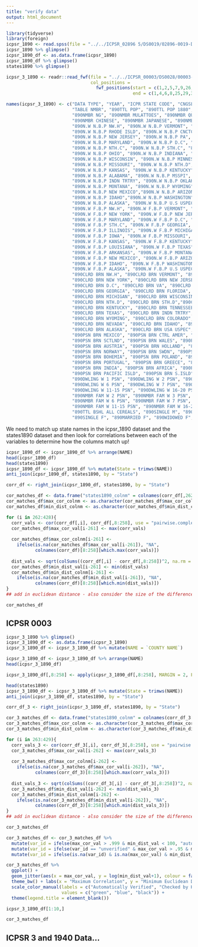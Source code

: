 ```yaml
---
title: "verify data"
output: html_document
---
```



```r
library(tidyverse)
library(foreign)
icpsr_1890 <- read.spss(file = "../../ICPSR_02896 5/DS0019/02896-0019-Data.sav")
icpsr_1890 %>% glimpse()
icpsr_1890_df <- as.data.frame(icpsr_1890)
icpsr_1890_df %>% glimpse()
states1890 %>% glimpse()

icpsr_3_1890 <- readr::read_fwf(file = "../../ICPSR_00003/DS0028/00003-0028-Data.txt", 
                                col_positions = 
                                  fwf_positions(start = c(1,2,5,7,9,26,30,33,seq(42, 2292, by = 9)),
                                                end = c(1,4,6,8,25,29,32,41,seq(50, 2300, by = 9))))

names(icpsr_3_1890) <- c("DATA TYPE", "YEAR", "ICPR STATE CODE", "CNGSL DIST NUMBER", "COUNTY NAME", "CTLG ENTRY NMBR",
                         "TABLE NMBR", "890TTL POP", "890TTL POP 1880", "890URBAN POP", "890URBAN POP 1880", 
                         "890NMBR NG", "890NMBR MULATTOES", "890NMBR QUADROONS", "890NMBR OCTAROONS", 
                         "890NMBR CHINESE", "890NMBR JAPANESE", "890NMBR CVLZD INDN", "890N.W N.B.P MAINE", 
                         "890N.W N.B.P NW.H", "890N.W N.B.P VERMONT", "890N.W N.B.P MSCHSTS",
                         "890N.W N.B.P RHODE ISLD", "890N.W N.B.P CNCTCT", "890N.W N.B.P NEW YORK",
                         "890N.W N.B.P NEW JERSEY", "890N.W N.B.P PA", "890N.W N.B.P DELAWARE", 
                         "890N.W N.B.P MARYLAND", "890N.W N.B.P D.C", "890N.W N.B.P VA", "890N.W N.B.P WST VA",
                         "890N.W N.B.P NTH.C", "890N.W N.B.P STH.C", "890N.W N.B.P GEORGIA", "890N.W N.B.P FLORIDA",
                         "890N.W N.B.P OHIO", "890N.W N.B.P INDIANA", "890N.W N.B.P ILLINOIS", "890N.W N.B.P MICHIGAN",
                         "890N.W N.B.P WISCONSIN", "890N.W N.B.P MINNESOTA", "890N.W N.B.P IOWA", 
                         "890N.W N.B.P MISSOURI", "890N.W N.B.P NTH.D", "890N.W N.B.P STH.D", "890N.W N.B.P NEBRASKA",
                         "890N.W N.B.P KANSAS", "890N.W N.B.P KENTUCKY", "890N.W N.B.P TENNESSEE", 
                         "890N.W N.B.P ALABAMA", "890N.W N.B.P MSSPI", "890N.W N.B.P LOUISIANA", "890N.W N.B.P TEXAS",
                         "890N.W N.B.P INDN TRTRY", "890N.W N.B.P OKLAHOMA", "890N.W N.B.P ARKANSAS", 
                         "890N.W N.B.P MONTANA", "890N.W N.B.P WYOMING", "890N.W N.B.P COLORADO", 
                         "890N.W N.B.P NEW MEXICO","890N.W N.B.P ARIZONA", "890N.W N.B.P UTAH", "890N.W N.B.P NEVADA",
                         "890N.W N.B.P IDAHO","890N.W N.B.P WASHINGTON","890N.W N.B.P OREGON", "890N.W N.B.P CALIFORNIA",
                         "890N.W N.B.P ALASKA", "890N.W N.B.P U.S USPEC", "890N.W N.B.P SEA", "890N.W N.B.P ABROAD", "890N.W F.B.P MAINE",
                         "890N.W F.B.P NW.H", "890N.W F.B.P VERMONT", "890N.W F.B.P MSCHSTS", "890N.W F.B.P R.ISLD", "890N.W F.B.P CNCTCT",
                         "890N.W F.B.P NEW YORK", "890N.W F.B.P NEW JERSEY", "890N.W F.B.P PA", "890N.W F.B.P DELAWARE", 
                         "890N.W F.B.P MARYLAND", "890N.W F.B.P D.C", "890N.W F.B.P VA", "890N.W F.B.P WST VA", "890N.W F.B.P NTH.C",
                         "890N.W F.B.P STH.C", "890N.W F.B.P GEORGIA", "890N.W F.B.P FLORIDA", "890N.W F.B.P OHIO", "890N.W F.B.P INDIANA",
                         "890N.W F.B.P ILLINOIS", "890N.W F.B.P MICHIGAN", "890N.W F.B.P WISCONSIN", "890N.W F.B.P MINNESOTA", 
                         "890N.W F.B.P IOWA", "890N.W F.B.P MISSOURI", "890N.W F.B.P NTH.D", "890N.W F.B.P STH.D", "890N.W F.B.P NEBRASKA",
                         "890N.W F.B.P KANSAS", "890N.W F.B.P KENTUCKY", "890N.W F.B.P TENNESSEE", "890N.W F.B.P ALABAMA", "890N.W F.B.P MSSPI",
                         "890N.W F.B.P LOUISIANA", "890N.W F.B.P TEXAS", "890N.W F.B.P INDN TRTRY", "890N.W F.B.P OKLAHOMA", 
                         "890N.W F.B.P ARKANSAS", "890N.W F.B.P MONTANA", "890N.W F.B.P WYOMING", "890N.W F.B.P COLORADO", 
                         "890N.W F.B.P NEW MEXICO", "890N.W F.B.P ARIZONA", "890N.W F.B.P UTAH", "890N.W F.B.P NEVADA",
                         "890N.W F.B.P IDAHO", "890N.W F.B.P WASHINGTON", "890N.W F.B.P OREGON", "890N.W F.B.P CALIFORNIA",
                         "890N.W F.B.P ALASKA", "890N.W F.B.P U.S USPEC", "890N.W F.B.P SEA", "890N.W F.B.P ABROAD", "890CLRD BRN MAINE",
                         "890CLRD BRN NW.H", "890CLRD BRN VERMONT", "890CLRD BRN MSCHSTS", "890CLRD BRN R.ISLD", "890CLRD BRN CNCTCT", 
                         "890CLRD BRN NEW YORK", "890CLRD BRN NEW JERSEY", "890CLRD BRN PA", "890CLRD BRN DELAWARE", "890CLRD BRN MARYLAND",
                         "890CLRD BRN D.C", "890CLRD BRN VA", "890CLRD BRN WST VA", "890CLRD BRN NTH.C", "890CLRD BRN STH.C", 
                         "890CLRD BRN GEORGIA", "890CLRD BRN FLORIDA", "890CLRD BRN OHIO", "890CLRD BRN INDIANA", "890CLRD BRN ILLINOIS",
                         "890CLRD BRN MICHIGAN", "890CLRD BRN WISCONSIN", "890CLRD BRN MINNESOTA", "890CLRD BRN IOWA", "890CLRD BRN MISSOURI",
                         "890CLRD BRN NTH.D", "890CLRD BRN STH.D","890CLRD BRN NEBRASKA", "890CLRD BRN KANSAS",
                         "890CLRD BRN KENTUCKY", "890CLRD BRN TENNESSEE", "890CLRD BRN ALABAMA", "890CLRD BRN MSSPI", "890CLRD BRN LOUISIANA",
                         "890CLRD BRN TEXAS", "890CLRD BRN INDN TRTRY", "890CLRD BRN OKLAHOMA", "890CLRD BRN ARKANSAS", "890CLRD BRN MONTANA",
                         "890CLRD BRN WYOMING", "890CLRD BRN COLORADO", "890CLRD BRN NEW MEXICO", "890CLRD BRN ARIZONA", "890CLRD BRN UTAH", 
                         "890CLRD BRN NEVADA", "890CLRD BRN IDAHO", "890CLRD BRN WASHINGTON", "890CLRD BRN OREGON", "890CLRD BRN CALIFORNIA",
                         "890CLRD BRN ALASKA", "890CLRD BRN USA USPEC", "890CLRD BRN SEA", "890CLRD BRN ABROAD", "890PSN BRN CNDA NWFNDLD",
                         "890PSN BRN MEXICO", "890PSN BRN CTRL AMER", "890PSN BRN STH AMER", "890PSN BRN CUBA AND W.I", "890PSN BRN ENGLAND",
                         "890PSN BRN SCTLND", "890PSN BRN WALES", "890PSN BRN GRT BRITAIN", "890PSN BRN IRELAND", "890PSN BRN GERMANY",
                         "890PSN BRN AUSTRIA", "890PSN BRN HOLLAND", "890PSN BRN BELGIUM", "890PSN BRN LUXEMBURG", "890PSN BRN SWTZRLD", 
                         "890PSN BRN NORWAY", "890PSN BRN SWDN", "890PSN BRN DENMARK", "890PSN BRN RUSSIA", "890PSN BRN HUNGARY", 
                         "890PSN BRN BOHEMIA", "890PSN BRN POLAND", "890PSN BRN FRANCE", "890PSN BRN ITALY", "890PSN BRN SPAIN", 
                         "890PSN BRN PORTUGAL", "890PSN BRN GREECE", "890PSN BRN ASIA", "890PSN BRN CHINA", "890PSN BRN JAPAN",
                         "890PSN BRN INDIA", "890PSN BRN AFRICA", "890PSN BRN ATLNTC ISLD", "890PSN BRN AUSTRALIA", "890PSN BRN EUR",
                         "890PSN BRN PACIFIC ISLD", "890PSN BRN S.ISLD", "890PSN BRN TURKEY", "890PSN BRN SEA", "890PSN BRN OTR", 
                         "890DWLING W 1 PSN", "890DWLING W 2 PSN", "890DWLING W 3 PSN", "890DWLING W 4 PSN", "890DWLING W 5 PSN",
                         "890DWLING W 6 PSN", "890DWLING W 7 PSN", "890DWLING W 8 PSN", "890DWLING W 9 PSN", "890DWLING W 10 PSN",
                         "890DWLING W 11-15 PSN", "890DWLING W 16-20 PSN", "890DWLING W 21 PSN OVR", "890NMBR FAM W 1 PSN", 
                         "890NMBR FAM W 2 PSN", "890NMBR FAM W 3 PSN", "890NMBR FAM W 4 PSN", "890NMBR FAM W 5 PSN",
                         "890NMBR FAM W 6 PSN", "890NMBR FAM W 7 PSN", "890NMBR FAM W 8 PSN", "890NMBR FAM W 9 PSN", "890NMBR FAM W 10 PSN", 
                         "890NMBR FAM W 11-15 PSN", "890NMBR FAM W 16-20 PSN", "890NMBR FAM W 21 PSN OVR", "890TTL ACR CEREALS", 
                         "890TTL BSHL ALL CEREALS", "890SINGLE M", "890MARRIED M", "890WIDOWED M", "890DIVORCED M", "890M UNKNOWN CONJUGAL",
                         "890SINGLE F", "890MARRIED F", "890WIDOWED F", "890DIVORCED F", "890F UNKNOWN CONJUGAL")


```

We need to match up state names in the icpsr_1890 dataset and the states1890 dataset and then look for correlations between each of the variables to determine how the columns match up!  

```r
icpsr_1890_df <- icpsr_1890_df %>% arrange(NAME)
head(icpsr_1890_df)
head(states1890)
icpsr_1890_df <- icpsr_1890_df %>% mutate(State = trimws(NAME))
anti_join(icpsr_1890_df, states1890, by = "State")

corr_df <- right_join(icpsr_1890_df, states1890, by = "State")

cor_matches_df <- data.frame("states1890_colnm" = colnames(corr_df[,262:428]), "max_cor_val" = -2, "max_cor_colnm" =  "Unknown", "min_dist_val" = -2, "min_dist_colnm" = "Unknown")
cor_matches_df$max_cor_colnm <- as.character(cor_matches_df$max_cor_colnm)
cor_matches_df$min_dist_colnm <- as.character(cor_matches_df$min_dist_colnm)

for (i in 262:428){
  corr_vals <- cor(corr_df[,i], corr_df[,8:258], use = "pairwise.complete.obs")
  cor_matches_df$max_cor_val[i-261] <- max(corr_vals)
  
  cor_matches_df$max_cor_colnm[i-261] <- 
    ifelse(is.na(cor_matches_df$max_cor_val[i-261]), "NA", 
           colnames(corr_df)[8:258][which.max(corr_vals)])
  
  dist_vals <- sqrt(colSums((corr_df[,i] - corr_df[,8:258])^2, na.rm = T))
  cor_matches_df$min_dist_val[i-261] <- min(dist_vals)
  cor_matches_df$min_dist_colnm[i-261] <- 
    ifelse(is.na(cor_matches_df$min_dist_val[i-261]), "NA", 
           colnames(corr_df)[8:258][which.min(dist_vals)])
}
## add in euclidean distance - also consider the size of the difference, not just the correlation (no units!)

cor_matches_df
```





## ICPSR 0003
```r
icpsr_3_1890 %>% glimpse()
icpsr_3_1890_df <- as.data.frame(icpsr_3_1890)
icpsr_3_1890_df <- icpsr_3_1890_df %>% mutate(NAME = `COUNTY NAME`)

icpsr_3_1890_df <- icpsr_3_1890_df %>% arrange(NAME)
head(icpsr_3_1890_df)

icpsr_3_1890_df[,8:258] <- apply(icpsr_3_1890_df[,8:258], MARGIN = 2, FUN = as.numeric)

head(states1890)
icpsr_3_1890_df <- icpsr_3_1890_df %>% mutate(State = trimws(NAME))
anti_join(icpsr_3_1890_df, states1890, by = "State")

corr_df_3 <- right_join(icpsr_3_1890_df, states1890, by = "State")

cor_3_matches_df <- data.frame("states1890_colnm" = colnames(corr_df_3[,263:429]), "max_cor_val" = -2, "max_cor_colnm" =  "Unknown", "min_dist_val" = -2, "min_dist_colnm" = "Unknown")
cor_3_matches_df$max_cor_colnm <- as.character(cor_3_matches_df$max_cor_colnm)
cor_3_matches_df$min_dist_colnm <- as.character(cor_3_matches_df$min_dist_colnm)

for (i in 263:429){
  corr_vals_3 <- cor(corr_df_3[,i], corr_df_3[,8:258], use = "pairwise.complete.obs")
  cor_3_matches_df$max_cor_val[i-262] <- max(corr_vals_3)
  
  cor_3_matches_df$max_cor_colnm[i-262] <- 
    ifelse(is.na(cor_3_matches_df$max_cor_val[i-262]), "NA", 
           colnames(corr_df_3)[8:258][which.max(corr_vals_3)])
  
  dist_vals_3 <- sqrt(colSums((corr_df_3[,i] - corr_df_3[,8:258])^2, na.rm = T))
  cor_3_matches_df$min_dist_val[i-262] <- min(dist_vals_3)
  cor_3_matches_df$min_dist_colnm[i-262] <- 
    ifelse(is.na(cor_3_matches_df$min_dist_val[i-262]), "NA", 
           colnames(corr_df_3)[8:258][which.min(dist_vals_3)])
}
## add in euclidean distance - also consider the size of the difference, not just the correlation (no units!)

cor_3_matches_df
```

```r


cor_3_matches_df <- cor_3_matches_df %>% 
  mutate(var_id = ifelse(max_cor_val > .999 & min_dist_val < 100, "auto", "unverified")) %>% 
  mutate(var_id = ifelse(var_id == "unverified" & max_cor_val > .95 & min_dist_val < 5000, "hand", var_id)) %>%
  mutate(var_id = ifelse(is.na(var_id) & is.na(max_cor_val) & min_dist_val < 100, "auto", var_id))

cor_3_matches_df %>%
  ggplot() + 
  geom_jitter(aes(x = max_cor_val, y = log(min_dist_val+1), colour = factor(var_id))) + 
  theme_bw() + labs(x = "Maximum Correlation", y = "Minimum Euclidean Distance (log scale)") +
  scale_color_manual(labels = c("Automatically Verified", "Checked by Hand", "Unverified"), 
                     values = c("green", "blue", "black")) +
  theme(legend.title = element_blank())
```

```r
icpsr_3_1890_df[1:10,]

cor_3_matches_df

```







## ICPSR 3 and 1940 Data...

